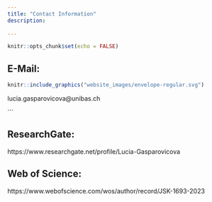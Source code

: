 ```yaml
---
title: "Contact Information"
description: 
  
---
```


```r
knitr::opts_chunk$set(echo = FALSE)
```

<p style="text-align:center;"> ## E-Mail: 

:::float-image
```r
knitr::include_graphics("website_images/envelope-regular.svg")
```



lucia.gasparovicova@unibas.ch

:::

```


<p style="text-align:center;"> ## ResearchGate: 

<p style="text-align:center;"> https://www.researchgate.net/profile/Lucia-Gasparovicova

<p style="text-align:center;"> ## Web of Science:

<p style="text-align:center;"> https://www.webofscience.com/wos/author/record/JSK-1693-2023 


